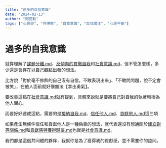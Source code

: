 ```yaml
---
title: "過多的自我意識"
date: "2024-02-13"
author: "阿德勒"
tags: ["心理學", "阿德勒", "自我意識", "自我關注", "心理平衡"]
---
```


# 過多的自我意識

就算理解了[課題分離.md](./課題分離.md)、[反傾向的貫徹自我](https://app.heptabase.com/aa5e5fd4-4215-4de1-90fe-de29e11f0187/card/d9ee934f-087e-45c0-8d91-925fd1e7d77e)和[社會意識.md](./社會意識.md)，但不管怎麼樣，多少還是會存在以自己觀點出發的想法。



比方說「對於毫不修飾的自己沒有自信，不敢表現出來」、「不敢問問題，說不定會被笑」，在他人面前就好像無法【拿出勇氣】。



要改善這點在[社會意識.md](./社會意識.md)就有提到，具體來說就是要將自己對自我的執著轉換為他人關心。



而要好好達成這點，需要的是[接納自我.md](./接納自我.md)、[信任他人.md](./信任他人.md)、[貢獻他人.md](./貢獻他人.md)這三項



如果產生無條件信任和貢獻他人是一種偽善的想法，就代表還沒有想通關於[建立對等關係.md](./建立對等關係.md)和[貢獻感與獲得歸屬.md](./貢獻感與獲得歸屬.md)也就是[社會意識.md](./社會意識.md)。



我們都是這個共同體的夥伴，我幫你是為了獲得我的貢獻感，並不需要你的認同。